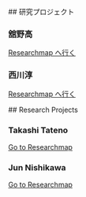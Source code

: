 <Ja>
## 研究プロジェクト

### 舘野高

[Researchmap へ行く](https://researchmap.jp/tat/research_projects)

### 西川淳

[Researchmap へ行く](https://researchmap.jp/jun_nishikawa/research_projects)

</Ja>

<En>
## Research Projects

### Takashi Tateno

[Go to Researchmap](https://researchmap.jp/tat/research_projects)

### Jun Nishikawa

[Go to Researchmap](https://researchmap.jp/jun_nishikawa/research_projects)

</En>
